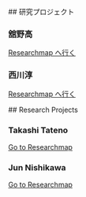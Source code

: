 <Ja>
## 研究プロジェクト

### 舘野高

[Researchmap へ行く](https://researchmap.jp/tat/research_projects)

### 西川淳

[Researchmap へ行く](https://researchmap.jp/jun_nishikawa/research_projects)

</Ja>

<En>
## Research Projects

### Takashi Tateno

[Go to Researchmap](https://researchmap.jp/tat/research_projects)

### Jun Nishikawa

[Go to Researchmap](https://researchmap.jp/jun_nishikawa/research_projects)

</En>
